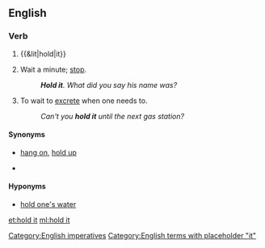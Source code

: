 ==English==

===Verb===
{{en-verb|head=[[hold]] [[it]]|holds it|holding it|held it}}

# {{&lit|hold|it}}
# {{context|as imperative|lang=en}} Wait a minute; [[stop]].
#: '''''Hold it'''. What did you say his name was?''
# To wait to [[excrete]] when one needs to.
#: ''Can't you '''hold it''' until the next gas station?''

====Synonyms====
* {{sense|stop}} [[hang on]], [[hold up]]
* {{sense|to wait to excrete}}

====Hyponyms====
* {{sense|to wait to excrete}} [[hold one's water]]

[[Category:English imperatives]]
[[Category:English terms with placeholder "it"]]

[[et:hold it]]
[[ml:hold it]]